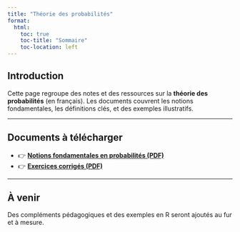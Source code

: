 ```yaml
---
title: "Théorie des probabilités"
format:
  html:
    toc: true
    toc-title: "Sommaire"
    toc-location: left
---
```


## Introduction

Cette page regroupe des notes et des ressources sur la **théorie des probabilités** (en français). Les documents couvrent les notions fondamentales, les définitions clés, et des exemples illustratifs.

---

## Documents à télécharger

- 👉 **[Notions fondamentales en probabilités (PDF)](media/Notions-fondamentales-proba.pdf)**
- 👉 **[Exercices corrigés (PDF)](media/Exercices-proba.pdf)**

---

## À venir

Des compléments pédagogiques et des exemples en R seront ajoutés au fur et à mesure.


